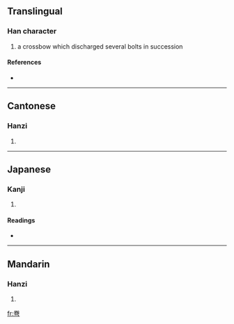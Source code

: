 ==Translingual==

===Han character===
{{Han char|rn=57|rad=弓|as=06|sn=9|four=9072<sub>7</sub>|canj=火手弓 (FQN)}}

# a crossbow which discharged several bolts in succession

====References====
* {{Han ref|kx=0358.090|dkj=09769|hdz=20995.150|uh=5F2E|ud=24366|bh=CEBC|bd=52924}}

----

==Cantonese==

===Hanzi===
{{yue-hanzi|jyut=|y=hyun1}}

# {{defn|Cantonese}}

----

==Japanese==

===Kanji===
{{ja-kanji|grade=|rs=弓06}}

# {{defn|Japanese}}

====Readings====
* {{ja-readings|on=[[けん]] (ken)|kun=[[いしゆみ]] (ishiyumi), [[まがる]] (magaru), [[まき]] (maki)}}

----

==Mandarin==

===Hanzi===
{{cmn-hanzi|pin=[[quān]] ([[quan1]])|wg=ch'üan<sup>1</sup>}}

# {{defn|Mandarin}}

[[fr:弮]]
